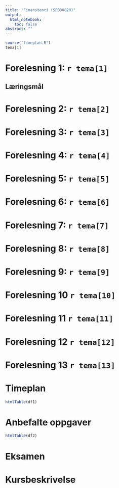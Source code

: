 ```yaml
---
title: "Finansteori (SFB30820)"
output: 
  html_notebook:
    toc: false
abstract: ""
---
```


```r
source("timeplan.R")
tema[1]
```
# Forelesning 1: `r tema[1]`

## Læringsmål

# Forelesning 2: `r tema[2]`
# Forelesning 3: `r tema[3]`
# Forelesning 4: `r tema[4]`
# Forelesning 5: `r tema[5]` 
# Forelesning 6: `r tema[6]`
# Forelesning 7: `r tema[7]`
# Forelesning 8: `r tema[8]`
# Forelesning 9: `r tema[9]`
# Forelesning 10 `r tema[10]`
# Forelesning 11 `r tema[11]`
# Forelesning 12 `r tema[12]`
# Forelesning 13 `r tema[13]`


# Timeplan
```r
htmlTable(df1)
```

# Anbefalte oppgaver
```r
htmlTable(df2)
```
# Eksamen

# Kursbeskrivelse
